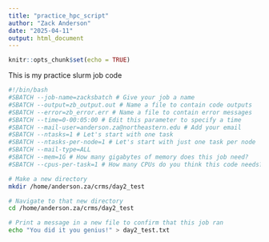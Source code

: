 ```yaml
---
title: "practice_hpc_script"
author: "Zack Anderson"
date: "2025-04-11"
output: html_document
---
```


```r
knitr::opts_chunk$set(echo = TRUE)
```

This is my practice slurm job code
```bash
#!/bin/bash
#SBATCH --job-name=zacksbatch # Give your job a name
#SBATCH --output=zb_output.out # Name a file to contain code outputs
#SBATCH --error=zb_error.err # Name a file to contain error messages
#SBATCH --time=0-00:05:00 # Edit this parameter to specify a time
#SBATCH --mail-user=anderson.za@northeastern.edu # Add your email
#SBATCH --ntasks=1 # Let's start with one task
#SBATCH --ntasks-per-node=1 # Let's start with just one task per node
#SBATCH --mail-type=ALL
#SBATCH --mem=1G # How many gigabytes of memory does this job need?
#SBATCH --cpus-per-task=1 # How many CPUs do you think this code needs?

# Make a new directory
mkdir /home/anderson.za/crms/day2_test

# Navigate to that new directory
cd /home/anderson.za/crms/day2_test

# Print a message in a new file to confirm that this job ran
echo "You did it you genius!" > day2_test.txt

```
